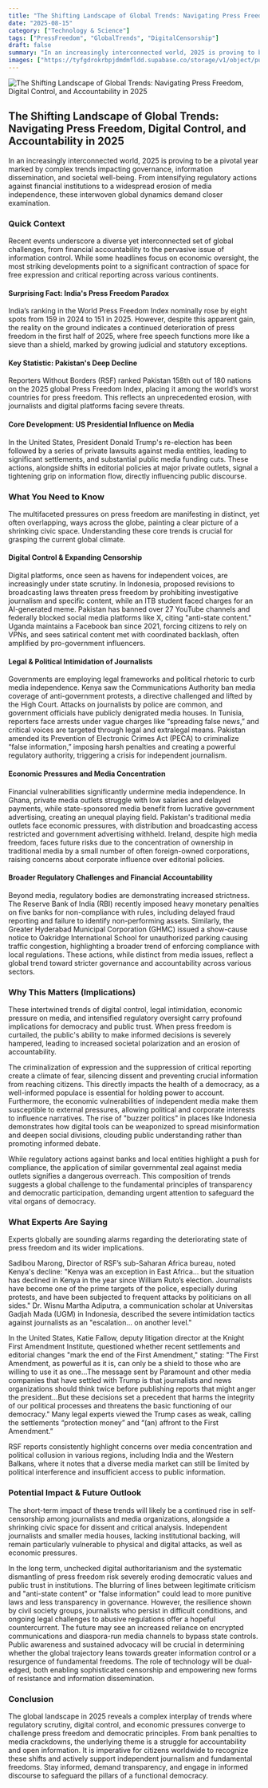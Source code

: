 ```yaml
---
title: "The Shifting Landscape of Global Trends: Navigating Press Freedom, Digital Control, and Accountability in 2025"
date: "2025-08-15"
category: ["Technology & Science"]
tags: ["PressFreedom", "GlobalTrends", "DigitalCensorship"]
draft: false
summary: "In an increasingly interconnected world, 2025 is proving to be a pivotal year marked by complex trends impacting governance, information dissemination, and societal well-being. From intensifying regulatory actions against financial institutions to a widespread erosion of media independence, these interwoven global dynamics demand closer examination."
images: ["https://tyfgdrokrbpjdmdmfldd.supabase.co/storage/v1/object/public/image/2025-08-15-12-05-14-688-04-00.jpg"]
---
```



![The Shifting Landscape of Global Trends: Navigating Press Freedom, Digital Control, and Accountability in 2025](https://tyfgdrokrbpjdmdmfldd.supabase.co/storage/v1/object/public/image/2025-08-15-12-05-14-688-04-00.jpg)

## The Shifting Landscape of Global Trends: Navigating Press Freedom, Digital Control, and Accountability in 2025

In an increasingly interconnected world, 2025 is proving to be a pivotal year marked by complex trends impacting governance, information dissemination, and societal well-being. From intensifying regulatory actions against financial institutions to a widespread erosion of media independence, these interwoven global dynamics demand closer examination.

### Quick Context

Recent events underscore a diverse yet interconnected set of global challenges, from financial accountability to the pervasive issue of information control. While some headlines focus on economic oversight, the most striking developments point to a significant contraction of space for free expression and critical reporting across various continents.

#### Surprising Fact: India's Press Freedom Paradox

India’s ranking in the World Press Freedom Index nominally rose by eight spots from 159 in 2024 to 151 in 2025. However, despite this apparent gain, the reality on the ground indicates a continued deterioration of press freedom in the first half of 2025, where free speech functions more like a sieve than a shield, marked by growing judicial and statutory exceptions.

#### Key Statistic: Pakistan's Deep Decline

Reporters Without Borders (RSF) ranked Pakistan 158th out of 180 nations on the 2025 global Press Freedom Index, placing it among the world’s worst countries for press freedom. This reflects an unprecedented erosion, with journalists and digital platforms facing severe threats.

#### Core Development: US Presidential Influence on Media

In the United States, President Donald Trump's re-election has been followed by a series of private lawsuits against media entities, leading to significant settlements, and substantial public media funding cuts. These actions, alongside shifts in editorial policies at major private outlets, signal a tightening grip on information flow, directly influencing public discourse.

### What You Need to Know

The multifaceted pressures on press freedom are manifesting in distinct, yet often overlapping, ways across the globe, painting a clear picture of a shrinking civic space. Understanding these core trends is crucial for grasping the current global climate.

#### Digital Control & Expanding Censorship

Digital platforms, once seen as havens for independent voices, are increasingly under state scrutiny. In Indonesia, proposed revisions to broadcasting laws threaten press freedom by prohibiting investigative journalism and specific content, while an ITB student faced charges for an AI-generated meme. Pakistan has banned over 27 YouTube channels and federally blocked social media platforms like X, citing "anti-state content." Uganda maintains a Facebook ban since 2021, forcing citizens to rely on VPNs, and sees satirical content met with coordinated backlash, often amplified by pro-government influencers.

#### Legal & Political Intimidation of Journalists

Governments are employing legal frameworks and political rhetoric to curb media independence. Kenya saw the Communications Authority ban media coverage of anti-government protests, a directive challenged and lifted by the High Court. Attacks on journalists by police are common, and government officials have publicly denigrated media houses. In Tunisia, reporters face arrests under vague charges like “spreading false news,” and critical voices are targeted through legal and extralegal means. Pakistan amended its Prevention of Electronic Crimes Act (PECA) to criminalize “false information,” imposing harsh penalties and creating a powerful regulatory authority, triggering a crisis for independent journalism.

#### Economic Pressures and Media Concentration

Financial vulnerabilities significantly undermine media independence. In Ghana, private media outlets struggle with low salaries and delayed payments, while state-sponsored media benefit from lucrative government advertising, creating an unequal playing field. Pakistan's traditional media outlets face economic pressures, with distribution and broadcasting access restricted and government advertising withheld. Ireland, despite high media freedom, faces future risks due to the concentration of ownership in traditional media by a small number of often foreign-owned corporations, raising concerns about corporate influence over editorial policies.

#### Broader Regulatory Challenges and Financial Accountability

Beyond media, regulatory bodies are demonstrating increased strictness. The Reserve Bank of India (RBI) recently imposed heavy monetary penalties on five banks for non-compliance with rules, including delayed fraud reporting and failure to identify non-performing assets. Similarly, the Greater Hyderabad Municipal Corporation (GHMC) issued a show-cause notice to Oakridge International School for unauthorized parking causing traffic congestion, highlighting a broader trend of enforcing compliance with local regulations. These actions, while distinct from media issues, reflect a global trend toward stricter governance and accountability across various sectors.

### Why This Matters (Implications)

These intertwined trends of digital control, legal intimidation, economic pressure on media, and intensified regulatory oversight carry profound implications for democracy and public trust. When press freedom is curtailed, the public's ability to make informed decisions is severely hampered, leading to increased societal polarization and an erosion of accountability.

The criminalization of expression and the suppression of critical reporting create a climate of fear, silencing dissent and preventing crucial information from reaching citizens. This directly impacts the health of a democracy, as a well-informed populace is essential for holding power to account. Furthermore, the economic vulnerabilities of independent media make them susceptible to external pressures, allowing political and corporate interests to influence narratives. The rise of "buzzer politics" in places like Indonesia demonstrates how digital tools can be weaponized to spread misinformation and deepen social divisions, clouding public understanding rather than promoting informed debate.

While regulatory actions against banks and local entities highlight a push for compliance, the application of similar governmental zeal against media outlets signifies a dangerous overreach. This composition of trends suggests a global challenge to the fundamental principles of transparency and democratic participation, demanding urgent attention to safeguard the vital organs of democracy.

### What Experts Are Saying

Experts globally are sounding alarms regarding the deteriorating state of press freedom and its wider implications.

Sadibou Marong, Director of RSF’s sub-Saharan Africa bureau, noted Kenya's decline: "Kenya was an exception in East Africa... but the situation has declined in Kenya in the year since William Ruto’s election. Journalists have become one of the prime targets of the police, especially during protests, and have been subjected to frequent attacks by politicians on all sides." Dr. Wisnu Martha Adiputra, a communication scholar at Universitas Gadjah Mada (UGM) in Indonesia, described the severe intimidation tactics against journalists as an "escalation... on another level."

In the United States, Katie Fallow, deputy litigation director at the Knight First Amendment Institute, questioned whether recent settlements and editorial changes "mark the end of the First Amendment," stating: "The First Amendment, as powerful as it is, can only be a shield to those who are willing to use it as one…The message sent by Paramount and other media companies that have settled with Trump is that journalists and news organizations should think twice before publishing reports that might anger the president…But these decisions set a precedent that harms the integrity of our political processes and threatens the basic functioning of our democracy." Many legal experts viewed the Trump cases as weak, calling the settlements “protection money” and “(an) affront to the First Amendment.”

RSF reports consistently highlight concerns over media concentration and political collusion in various regions, including India and the Western Balkans, where it notes that a diverse media market can still be limited by political interference and insufficient access to public information.

### Potential Impact & Future Outlook

The short-term impact of these trends will likely be a continued rise in self-censorship among journalists and media organizations, alongside a shrinking civic space for dissent and critical analysis. Independent journalists and smaller media houses, lacking institutional backing, will remain particularly vulnerable to physical and digital attacks, as well as economic pressures.

In the long term, unchecked digital authoritarianism and the systematic dismantling of press freedom risk severely eroding democratic values and public trust in institutions. The blurring of lines between legitimate criticism and "anti-state content" or "false information" could lead to more punitive laws and less transparency in governance. However, the resilience shown by civil society groups, journalists who persist in difficult conditions, and ongoing legal challenges to abusive regulations offer a hopeful countercurrent. The future may see an increased reliance on encrypted communications and diaspora-run media channels to bypass state controls. Public awareness and sustained advocacy will be crucial in determining whether the global trajectory leans towards greater information control or a resurgence of fundamental freedoms. The role of technology will be dual-edged, both enabling sophisticated censorship and empowering new forms of resistance and information dissemination.

### Conclusion

The global landscape in 2025 reveals a complex interplay of trends where regulatory scrutiny, digital control, and economic pressures converge to challenge press freedom and democratic principles. From bank penalties to media crackdowns, the underlying theme is a struggle for accountability and open information. It is imperative for citizens worldwide to recognize these shifts and actively support independent journalism and fundamental freedoms. Stay informed, demand transparency, and engage in informed discourse to safeguard the pillars of a functional democracy.



